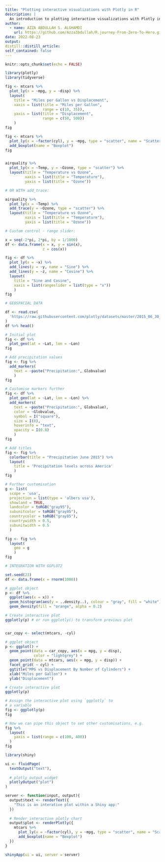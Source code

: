 ```yaml
---
title: "Plotting interactive visualizations with Plotly in R"
description: |
  An introduction to plotting interactive visualizations with Plotly in R. Covers - creating a number of interactive plots, including plots using spacial data, and the integration of Plotly with ggplot2.
author:
  - name: AZZA ABDULLAH S. ALGHAMDI
    url: https://github.com/Azza3bdullah/R.journey-From-Zero-To-Hero.git
date: 2022-08-23
output:
distill::distill_article:
self_contained: false
--- 
```


```r
knitr::opts_chunk$set(echo = FALSE)
```


```r
library(plotly)
library(tidyverse)

fig <- mtcars %>%    
  plot_ly(x = ~mpg, y = ~disp) %>%  
  layout(     
    title = "Miles per Gallon vs Displacement",  
    xaxis = list(title = "Miles per Gallon",    
                 range = c(10, 35)),   
    yaxis = list(title = "Displacement",   
                 range = c(50, 500))  
    )
fig


```


```r
fig <- mtcars %>%  
  plot_ly(x = ~factor(cyl), y = ~mpg, type = "scatter", name = "Scatter") %>% 
  add_boxplot(name = "Boxplot") 
fig


airquality %>%
  plot_ly(x = ~Temp, y = ~Ozone, type = "scatter") %>% 
  layout(title = "Temperature vs Ozone",
         xaxis = list(title = "Temperature"),
         yaxis = list(title = "Ozone"))

```

```r
# OR WITH add_trace:

airquality %>%
  plot_ly(x = ~Temp) %>%
  add_trace(y = ~Ozone, type = "scatter") %>%
  layout(title = "Temperature vs Ozone",
         xaxis = list(title = "Temperature"),
         yaxis = list(title = "Ozone"))

# Custom control - range slider:

x = seq(-2*pi, 2*pi, by = 1/1000) 
df <- data.frame(x = x, y = sin(x),    
                 z = cos(x)) 

fig <- df %>%  
  plot_ly(x = ~x) %>%  
  add_lines(y = ~y, name = "Sine") %>%   
  add_lines(y = ~z, name = "Cosine") %>%  
  layout(   
    title = "Sine and Cosine",   
    xaxis = list(rangeslider = list(type = "x")) 
    ) 
fig

```

```r
# GEOSPACIAL DATA

df <- read.csv(  
  'https://raw.githubusercontent.com/plotly/datasets/master/2015_06_30_precipitation.csv'
)
df %>% head()

# Initial plot
fig <- df %>% 
  plot_geo(lat = ~Lat, lon = ~Lon)
fig

# Add precipitation values
fig <- fig %>%   
  add_markers(     
    text = ~paste("Precipitation:", Globvalue)   
    ) 
fig

# Customise markers further
fig <- df %>%  
  plot_geo(lat = ~Lat, lon = ~Lon) %>% 
  add_markers(    
    text = ~paste("Precipitation:", Globvalue),  
    color = ~Globvalue,     
    symbol = I("square"),     
    size = I(8),     
    hoverinfo = "text",   
    opacity = I(0.8)
    ) 
fig

# Add titles
fig <- fig %>%  
  colorbar(title = "Precipitation June 2015") %>%   
  layout(   
    title = 'Precipitation levels across America' 
    ) 
fig

# Further customisation
g <- list(  
  scope = 'usa',   
  projection = list(type = 'albers usa'),  
  showland = TRUE,  
  landcolor = toRGB("gray95"),  
  subunitcolor = toRGB("gray85"), 
  countrycolor = toRGB("gray85"),  
  countrywidth = 0.5,   
  subunitwidth = 0.5 
  ) 

fig <- fig %>%  
  layout(  
    geo = g  
    ) 
fig

```


```r
# INTEGRATION WITH GGPLOT2

set.seed(23) 
df <- data.frame(x = rnorm(1000)) 

# ggplot object
p <- df %>%  
  ggplot(aes(x = x)) + 
  geom_histogram(aes(y = ..density..), colour = "gray", fill = "white") +  
  geom_density(fill = "orange", alpha = 0.2) 

# Create interactive plot 
ggplotly(p) # or run ggplotly() to transform previous plot


car_copy <- select(mtcars, -cyl) 

# ggplot object 
p <- ggplot() +   
  geom_point(data = car_copy, aes(x = mpg, y = disp),   
             color = "lightgrey") + 
  geom_point(data = mtcars, aes(x = mpg, y = disp)) +  
  facet_grid( ~ cyl) +   
  ggtitle("MPG vs Displacement By Number of Cylinders") +  
  xlab("Miles per Gallon") +  
  ylab("Displacement") 

# Create interactive plot 
ggplotly(p)

# Assign the interactive plot using `ggplotly` to
# a variable
fig <- ggplotly(p)
fig

# Now we can pipe this object to set other customisations, e.g.
fig %>% 
  layout(
    yaxis = list(range = c(100, 400))
  )
fig
```


```r
library(shiny)

ui <- fluidPage(
  textOutput("text"),
  
  # plotly output widget
  plotlyOutput("plot")
)

server <- function(input, output){
  output$text <- renderText({
    "This is an interative plot within a Shiny app:"
  })
  
  # Render interactive plotly chart
  output$plot <- renderPlotly({
    mtcars %>% 
      plot_ly(x = ~factor(cyl), y = ~mpg, type = "scatter", name = "Scatter") %>% 
      add_boxplot(name = "Boxplot")
  })
}

shinyApp(ui = ui, server = server)


```


```r
```

